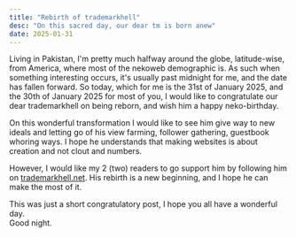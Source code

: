 ```yaml
---
title: "Rebirth of trademarkhell"
desc: "On this sacred day, our dear tm is born anew"
date: 2025-01-31
---
```


Living in Pakistan, I'm pretty much halfway around the globe, latitude-wise, from America, where most of the nekoweb demographic is.
As such when something interesting occurs, it's usually past midnight for me, and the date has fallen forward. So today, which for me is the 31st of January 2025, and the 30th of January 2025 for most of you, I would like to congratulate our dear trademarkhell on being reborn, and wish him a happy neko-birthday.

On this wonderful transformation I would like to see him give way to new ideals and letting go of his view farming, follower gathering, guestbook whoring ways. I hope he understands that making websites is about creation and not clout and numbers.

However, I would like my 2 (two) readers to go support him by following him on [trademarkhell.net](https://trademarkhell.net). His rebirth is a new beginning, and I hope he can make the most of it.

This was just a short congratulatory post, I hope you all have a wonderful day.  
Good night.
